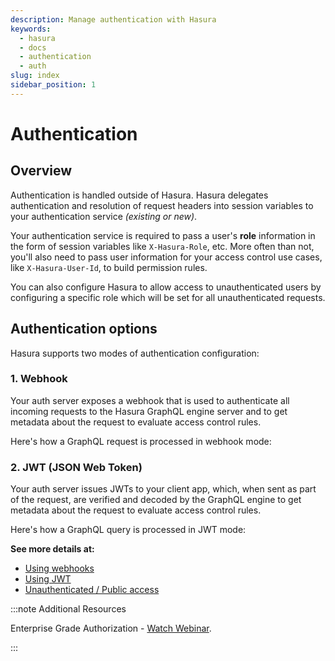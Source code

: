 ```yaml
---
description: Manage authentication with Hasura
keywords:
  - hasura
  - docs
  - authentication
  - auth
slug: index
sidebar_position: 1
---
```



# Authentication

## Overview

Authentication is handled outside of Hasura. Hasura delegates
authentication and resolution of request headers into session variables
to your authentication service _(existing or new)_.

Your authentication service is required to pass a user's **role**
information in the form of session variables like `X-Hasura-Role`, etc.
More often than not, you'll also need to pass user information for your
access control use cases, like `X-Hasura-User-Id`, to build permission
rules.

You can also configure Hasura to allow access to unauthenticated users
by configuring a specific role which will be set for all unauthenticated
requests.

## Authentication options

Hasura supports two modes of authentication configuration:

### 1. Webhook

Your auth server exposes a webhook that is used to authenticate all
incoming requests to the Hasura GraphQL engine server and to get
metadata about the request to evaluate access control rules.

Here's how a GraphQL request is processed in webhook mode:

<Thumbnail
  src="/img/graphql/core/auth/auth-webhook-overview.png"
  alt="Authentication using webhooks"
  width="1000px"
/>

### 2. JWT (JSON Web Token)

Your auth server issues JWTs to your client app, which, when sent as
part of the request, are verified and decoded by the GraphQL engine to
get metadata about the request to evaluate access control rules.

Here's how a GraphQL query is processed in JWT mode:

<Thumbnail
  src="/img/graphql/core/auth/auth-jwt-overview.png"
  alt="Authentication using JWT" width="1000px"
/>

**See more details at:**

- [Using webhooks](/graphql/core/auth/authentication/webhook.mdx)
- [Using JWT](/graphql/core/auth/authentication/jwt.mdx)
- [Unauthenticated / Public access](/graphql/core/auth/authentication/unauthenticated-access.mdx)

:::note Additional Resources

Enterprise Grade Authorization - [Watch Webinar](https://hasura.io/events/webinar/authorization-modeling-hasura/?pg=docs&plcmt=body&cta=watch-webinar&tech=).

:::
